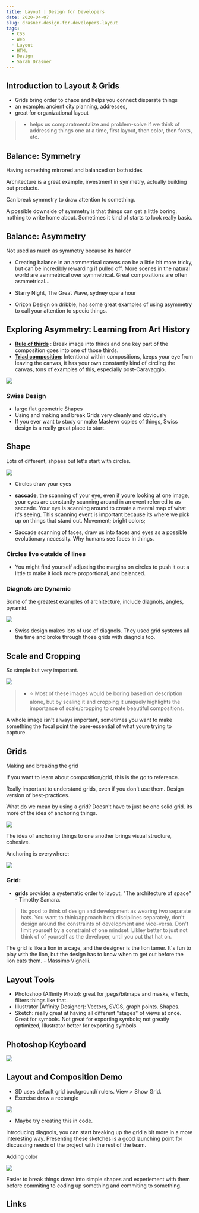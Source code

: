 ```yaml
---
title: Layout | Design for Developers
date: 2020-04-07
slug: drasner-design-for-developers-layout
tags:
  - CSS
  - Web
  - Layout
  - HTML
  - Design 
  - Sarah Drasner
---
```


## Introduction to Layout & Grids
- Grids bring order to chaos and helps you connect disparate things
- an example: ancient city planning, addresses,
- great for organizational layout
> - helps us comparatmentalize and problem-solve if we think of addressing things one at a time, first layout, then color, then fonts, etc.

## Balance: Symmetry
Having something mirrored and balanced on both sides

Architecture is a great example, investment in symmetry, actually building out products.

Can break symmetry to draw attention to something.

A possible downside of symmetry is that things can get a little boring, nothing to write home about. Sometimes it kind of starts to look really basic.
## Balance: Asymmetry
Not used as much as symmetry because its harder 

- Creating balance in an asmmetrical canvas can be a little bit more tricky, but can be incredibly rewarding if pulled off. More scenes in the natural world are asmmetrical over symmetrical. Great compositions are often asmmetrical...
- Starry Night, The Great Wave, sydney opera hour

- Orizon Design on dribble, has some great examples of using asymmetry to call your attention to specic things.

## Exploring Asymmetry: Learning from Art History
- [**Rule of thirds**]() : Break image into thirds and one key part of the composition goes into one of those thirds.
- [**Triad composition**](): Intentional within compositions, keeps your eye from leaving the canvas, it has your own constantly kind of circling the canvas, tons of examples of this, especially post-Caravaggio. 

![](triad-composition.png)


### Swiss Design     
- large flat geometric Shapes
- Using and making and break Grids very cleanly and obviously
- If you ever want to study or make Mastewr copies of things, Swiss design is a really great place to start.

## Shape
Lots of different, shpaes but let's start with circles. 

![](circles.png)

- Circles draw your eyes 
- [**saccade**](), the scanning of your eye, even if youre looking at one image, your eyes are constantly scanning around in an event referred to as saccade. Your eye is scanning around to create a mental map of what it's seeing. This scanning event is important because its where we pick up on things that stand out. Movement; bright colors; 

- Saccade scanning of faces, draw us into faces and eyes as a possible evolutionary necessity. Why humans see faces in things.

### Circles live outside of lines
- You might find yourself adjusting the margins on circles to push it out a little to make it look more proportional, and balanced.

### Diagnols are Dynamic
Some of the greatest examples of architecture, include diagnols, angles, pyramid.

![](diagnols.png)

- Swiss design makes lots of use of diagnols. They used grid systems all the time and broke through those grids with diagnols too.

## Scale and Cropping
So simple but very important.

![](scale.png)

> - ⭐ Most of these images would be boring based on description alone, but by scaling it and cropping it uniquely highlights the importance of scale/cropping to create beautiful compositions.

A whole image isn't always important, sometimes you want to make something the focal point the bare-essential of what youre trying to capture.

## Grids
Making and breaking the grid

If you want to learn about composition/grid, this is the go to reference. 

Really important to understand grids, even if you don't use them. Design version of best-practices.

What do we mean by using a grid? Doesn't have to just be one solid grid. its more of the idea of anchoring things.

![](anchoring.png)

The idea of anchoring things to one another brings visual structure, cohesive.

Anchoring is everywhere:

![](anchoring2.png)

### Grid:
- **grids** provides a systematic order to layout, "The architecture of space" - Timothy Samara.

> Its good to think of design and development as wearing two separate hats. You want to think/approach both disciplines separately, don't design around the constraints of development and vice-versa. Don't limit yourself by a constraint of one mindset. Likley better to just not think of of yourself as the developer, until you put that hat on.

The grid is like a lion in a cage, and the designer is the lion tamer. It's fun to play with the lion, but the design has to know when to get out before the lion eats them. - Massimo Vignelli.

## Layout Tools
- Photoshop (Affinity Photo): great for jpegs/bitmaps and masks, effects, filters things like that.
- Illustrator (Affinity Designer): Vectors, SVGS, graph points. Shapes. 
- Sketch: really great at having all different "stages" of views at once. Great for symbols. Not great for exporting symbols; not greatly optimized, Illustrator better for exporting symbols

## Photoshop Keyboard 
![](ps-hotkeys.png)

## Layout and Composition Demo
- SD uses default grid background/ rulers. View > Show Grid.
- Exercise draw a rectangle

![](composition1.png)

- Maybe try creating this in code.

Introducing diagnols, you can start breaking up the grid a bit more in a more interesting way. 
Presenting these sketches is a good launching point for discussing needs of the project with the rest of the team.

Adding color

![](compv2.png)

Easier to break things down into simple shapes and experiement with them before commiting to coding up something and commiting to something.

## Links 
